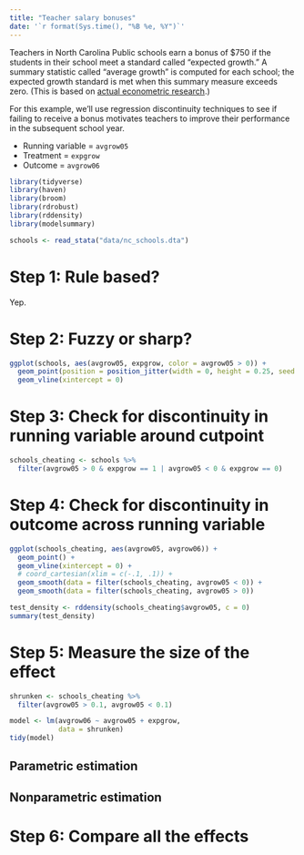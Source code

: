 ```yaml
---
title: "Teacher salary bonuses"
date: '`r format(Sys.time(), "%B %e, %Y")`'
---
```


Teachers in North Carolina Public schools earn a bonus of \$750 if the students in their school meet a standard called "expected growth." A summary statistic called "average growth" is computed for each school; the expected growth standard is met when this summary measure exceeds zero. (This is based on [actual econometric research](https://my.vanderbilt.edu/performanceincentives/files/2012/10/200803_Vigdor_TeacherBonusesNC.pdf).)

For this example, we'll use regression discontinuity techniques to see if failing to receive a bonus motivates teachers to improve their performance in the subsequent school year.

- Running variable = `avgrow05`
- Treatment = `expgrow`
- Outcome = `avgrow06`

```r
library(tidyverse)
library(haven)
library(broom)
library(rdrobust)
library(rddensity)
library(modelsummary)

schools <- read_stata("data/nc_schools.dta")
```

# Step 1: Rule based?

Yep.

# Step 2: Fuzzy or sharp?

```r

ggplot(schools, aes(avgrow05, expgrow, color = avgrow05 > 0)) +
  geom_point(position = position_jitter(width = 0, height = 0.25, seed = 1234)) +
  geom_vline(xintercept = 0)

```


# Step 3: Check for discontinuity in running variable around cutpoint

```r

schools_cheating <- schools %>% 
  filter(avgrow05 > 0 & expgrow == 1 | avgrow05 < 0 & expgrow == 0)

```


# Step 4: Check for discontinuity in outcome across running variable

```r
ggplot(schools_cheating, aes(avgrow05, avgrow06)) +
  geom_point() +
  geom_vline(xintercept = 0) +
  # coord_cartesian(xlim = c(-.1, .1)) +
  geom_smooth(data = filter(schools_cheating, avgrow05 < 0)) +
  geom_smooth(data = filter(schools_cheating, avgrow05 > 0))
```

```r
test_density <- rddensity(schools_cheating$avgrow05, c = 0)
summary(test_density)
```

# Step 5: Measure the size of the effect

```r

shrunken <- schools_cheating %>% 
  filter(avgrow05 > 0.1, avgrow05 < 0.1)

model <- lm(avgrow06 ~ avgrow05 + expgrow, 
            data = shrunken)
tidy(model)
```


## Parametric estimation

## Nonparametric estimation

# Step 6: Compare all the effects
